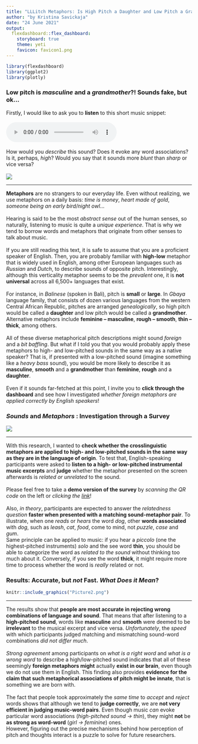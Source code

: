```yaml
---
title: "LLLitch Metaphors: Is High Pitch a Daughter and Low Pitch a Grandmother?"
author: "by Kristina Savickaja"
date: "24 June 2021"
output: 
  flexdashboard::flex_dashboard:
    storyboard: true
    theme: yeti
    favicon: favicon1.png
---
```


```r
library(flexdashboard)
library(ggplot2)
library(plotly)
```

### Low pitch is ***masculine***  and a ***grandmother***?! Sounds fake, but ok… {data-commentary-width=800}

<div align="center"> Firstly, I would like to ask you to **listen** to this short music snippet: \
\
<audio controls>
  <source src="h_3.wav" type="audio/mpeg">
</audio>  <br> \
How would you *describe* this sound? Does it evoke any word associations? Is it, perhaps, *high*? Would you say that it sounds more *blunt* than *sharp* or vice versa? \
\
![](Picture1.jpg) </div>


***
**Metaphors** are no strangers to our everyday life. Even without realizing, we use metaphors on a daily basis: *time is money*, *heart made of gold*, *someone being an early bird/night owl*… \
\
Hearing is said to be the most *abstract sense* out of the human senses, so naturally, listening to music is quite a *unique experience*. That is why we tend to borrow words and metaphors that originate from other senses to talk about music. \
\
If you are still reading this text, it is safe to assume that you are a proficient speaker of English. Then, you are probably familiar with **high-low** metaphor that is widely used in English, among other European languages such as *Russian* and *Dutch*, to describe sounds of opposite pitch. Interestingly, although this verticality metaphor seems to be the *prevalent* one, it is **not universal** across all 6,500+ languages that exist. \
\
For instance, in *Balinese* (spoken in Bali), pitch is **small** or **large**. In *Gbaya* language family, that consists of dozen various languages from the western Central African Republic, pitches are arranged *genealogically*, so high pitch would be called a **daughter** and low pitch would be called a **grandmother**. Alternative metaphors include **feminine – masculine**, **rough – smooth**, **thin – thick**, among others. \
\
All of these diverse metaphorical pitch descriptions might sound *foreign* and a *bit baffling*. But what if I told you that you would probably apply these metaphors to high- and low-pitched sounds in the same way as a native speaker? That is, if presented with a low-pitched sound (imagine something like a *heavy bass* sound), you would be more likely to describe it as **masculine**, **smooth** and a **grandmother** than **feminine**, **rough** and a **daughter**. \
\
Even if it sounds far-fetched at this point, I invite you to **click through the dashboard** and see how I investigated *whether foreign metaphors are applied correctly by English speakers*!


### *Sounds* and *Metaphors* : Investigation through a Survey {data-commentary-width=900}

![](qr.png)

***

With this research, I wanted to **check whether the crosslinguistic metaphors are applied to high- and low-pitched sounds in the same way as they are in the language of origin**. To test that, English-speaking participants were asked to **listen to a high- or low-pitched instrumental music excerpts** and **judge** whether the metaphor presented on the screen afterwards is *related or unrelated* to the sound. \
\
Please feel free to take a **demo version of the survey** by *scanning the QR code* on the left or *clicking the [link](https://uvacommscience.eu.qualtrics.com/jfe/form/SV_eEFlcMixKZ2fP4W)*! \
\
Also, *in theory*, participants are expected to answer the *relatedness question* **faster when presented with a matching sound-metaphor pair**. To illustrate, when one *reads* or *hears* the word *dog*, other **words associated** with *dog*, such as *leash*, *cat*, *food*, come to mind, not *puzzle*, *case* and *gum*. \
Same principle can be applied to music: if you hear a *piccolo* (one the highest-pitched instruments) *solo* and the see word **thin**, you should be able to categorize the word as *related to the sound* without thinking too much about it. Conversely, if you see the word **thick**, it might require more time to process whether the word is *really* related or not. \


### **Results**: **Accurate**, but *not* **Fast**. *What Does it Mean*? {data-commentary-width=900}

```r
knitr::include_graphics("Picture2.png")
```

***

The results show that **people are most accurate in rejecting wrong combinations of language and sound**. That means that after listening to a **high-pitched sound**, words like **masculine** and **smooth** were deemed to be **irrelevant** to the musical excerpt and vice versa. *Unfortunately*, the *speed* with which participants judged matching and mismatching sound-word combinations *did not differ much*. \
\
*Strong agreement* among participants on *what is a right word* and *what is a wrong word* to describe a high/low-pitched sound indicates that all of these seemingly **foreign metaphors might** actually **exist in our brain**, even though we do not use them in English. This finding also provides **evidence for the claim that such metaphorical associations of pitch might be innate**, that is something we are born with.\
\
The fact that people took approximately the *same time* to *accept* and *reject* words shows that although we tend to **judge correctly**, we are **not very efficient in judging music-word pairs**. Even though music *can* evoke particular word associations (*high-pitched sound → thin*), they might **not** be **as strong as word-word** (*girl → feminine*) ones.  \
However, figuring out the precise mechanisms behind how perception of pitch and thoughts interact is a puzzle to solve for future researchers.